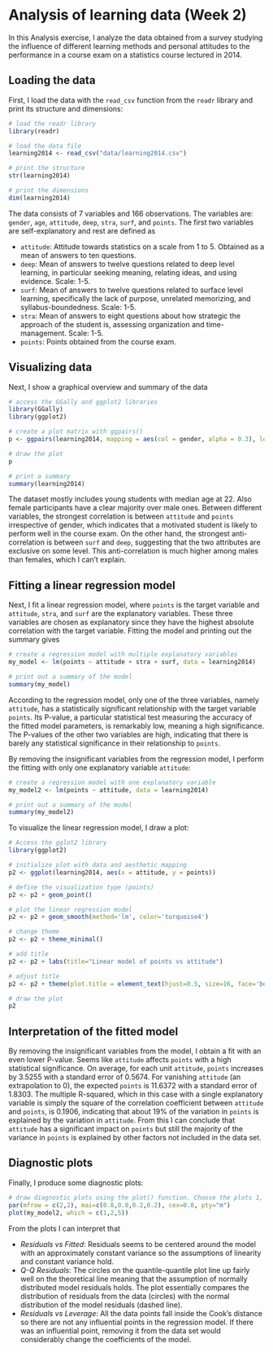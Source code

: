 # Analysis of learning data (Week 2)

In this Analysis exercise, I analyze the data obtained from a survey studying the influence of different learning methods and personal attitudes to the performance in a course exam on a statistics course lectured in 2014.

## Loading the data

First, I load the data with the `read_csv` function from the `readr` library and print its structure and dimensions:

```r
# load the readr library
library(readr)

# load the data file
learning2014 <- read_csv("data/learning2014.csv")

# print the structure
str(learning2014)

# print the dimensions
dim(learning2014)
```

The data consists of 7 variables and 166 observations. The variables are: `gender`, `age`, `attitude`, `deep`, `stra`, `surf`, and `points`. The first two variables are self-explanatory and rest are defined as

-   `attitude`: Attitude towards statistics on a scale from 1 to 5. Obtained as a mean of answers to ten questions.
-   `deep`: Mean of answers to twelve questions related to deep level learning, in particular seeking meaning, relating ideas, and using evidence. Scale: 1-5.
-   `surf`: Mean of answers to twelve questions related to surface level learning, specifically the lack of purpose, unrelated memorizing, and syllabus-boundedness. Scale: 1-5.
-   `stra`: Mean of answers to eight questions about how strategic the approach of the student is, assessing organization and time-management. Scale: 1-5.
-   `points`: Points obtained from the course exam.

## Visualizing data

Next, I show a graphical overview and summary of the data

```r
# access the GGally and ggplot2 libraries
library(GGally)
library(ggplot2)

# create a plot matrix with ggpairs()
p <- ggpairs(learning2014, mapping = aes(col = gender, alpha = 0.3), lower = list(combo = wrap("facethist", bins = 20)), upper = list(continuous = wrap("cor", size = 2.5)))

# draw the plot
p

# print a summary
summary(learning2014)
```

The dataset mostly includes young students with median age at 22. Also female participants have a clear majority over male ones. Between different variables, the strongest correlation is between `attitude` and `points` irrespective of gender, which indicates that a motivated student is likely to perform well in the course exam. On the other hand, the strongest anti-correlation is between `surf` and `deep`, suggesting that the two attributes are exclusive on some level. This anti-correlation is much higher among males than females, which I can't explain.

## Fitting a linear regression model

Next, I fit a linear regression model, where `points` is the target variable and `attitude`, `stra`, and `surf` are the explanatory variables. These three variables are chosen as explanatory since they have the highest absolute correlation with the target variable. Fitting the model and printing out the summary gives

```r
# create a regression model with multiple explanatory variables
my_model <- lm(points ~ attitude + stra + surf, data = learning2014)

# print out a summary of the model
summary(my_model)

```

According to the regression model, only one of the three variables, namely `attitude`, has a statistically significant relationship with the target variable `points`. Its P-value, a particular statistical test measuring the accuracy of the fitted model parameters, is remarkably low, meaning a high significance. The P-values of the other two variables are high, indicating that there is barely any statistical significance in their relationship to `points`.

By removing the insignificant variables from the regression model, I perform the fitting with only one explanatory variable `attitude`:

```r
# create a regression model with one explanatory variable
my_model2 <- lm(points ~ attitude, data = learning2014)

# print out a summary of the model
summary(my_model2)

```

To visualize the linear regression model, I draw a plot:

```r
# Access the gglot2 library
library(ggplot2)

# initialize plot with data and aesthetic mapping
p2 <- ggplot(learning2014, aes(x = attitude, y = points))

# define the visualization type (points)
p2 <- p2 + geom_point()

# plot the linear regression model
p2 <- p2 + geom_smooth(method='lm', color='turquoise4')

# change theme
p2 <- p2 + theme_minimal()

# add title
p2 <- p2 + labs(title="Linear model of points vs attitude")

# adjust title
p2 <- p2 + theme(plot.title = element_text(hjust=0.5, size=16, face='bold')) 

# draw the plot
p2

```

## Interpretation of the fitted model

By removing the insignificant variables from the model, I obtain a fit with an even lower P-value. Seems like `attitude` affects `points` with a high statistical significance. On average, for each unit `attitude`, `points` increases by 3.5255 with a standard error of 0.5674. For vanishing `attitude` (an extrapolation to 0), the expected `points` is 11.6372 with a standard error of 1.8303. The multiple R-squared, which in this case with a single explanatory variable is simply the square of the correlation coefficient between `attitude` and `points`, is 0.1906, indicating that about 19% of the variation in `points` is explained by the variation in `attitude`. From this I can conclude that `attitude` has a significant impact on `points` but still the majority of the variance in `points` is explained by other factors not included in the data set.

## Diagnostic plots

Finally, I produce some diagnostic plots:

```r
# draw diagnostic plots using the plot() function. Choose the plots 1, 2 and 5
par(mfrow = c(2,2), mai=c(0.8,0.8,0.2,0.2), cex=0.8, pty="m")
plot(my_model2, which = c(1,2,5))

```

From the plots I can interpret that

-    *Residuals vs Fitted*: Residuals seems to be centered around the model with an approximately constant variance so the assumptions of linearity and constant variance hold.
-    *Q-Q Residuals*: The circles on the quantile-quantile plot line up fairly well on the theoretical line meaning that the assumption of normally distributed model residuals holds. The plot essentially compares the distribution of residuals from the data (circles) with the normal distribution of the model residuals (dashed line).
-    *Residuals vs Leverage*: All the data points fall inside the Cook's distance so there are not any influential points in the regression model. If there was an influential point, removing it from the data set would considerably change the coefficients of the model.

















